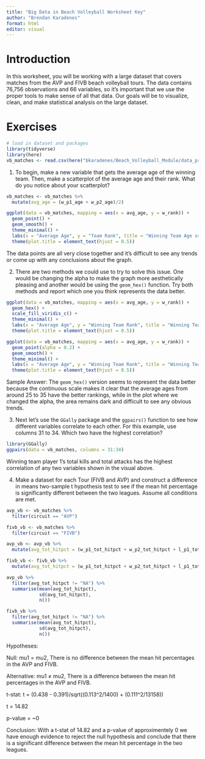 ```yaml
---
title: "Big Data in Beach Volleyball Worksheet Key"
author: "Brendan Karadenes"
format: html
editor: visual
---
```


# Introduction

In this worksheet, you will be working with a large dataset that covers matches from the AVP and FIVB beach volleyball tours. The data contains 76,756 observations and 66 variables, so it's important that we use the proper tools to make sense of all that data. Our goals will be to visualize, clean, and make statistical analysis on the large dataset.

# Exercises

```r
# load in dataset and packages
library(tidyverse)
library(here)
vb_matches <- read.csv(here("bkaradenes/Beach_Volleyball_Module/data_prep/vb_matches.csv"))
```

1. To begin, make a new variable that gets the average age of the winning team. Then, make a scatterplot of the average age and their rank. What do you notice about your scatterplot?

```r
vb_matches <- vb_matches %>%
  mutate(avg_age = (w_p1_age + w_p2_age)/2)

ggplot(data = vb_matches, mapping = aes(x = avg_age, y = w_rank)) +
  geom_point() +
  geom_smooth() + 
  theme_minimal() +
  labs(x = "Average Age", y = "Team Rank", title = "Winning Team Age vs. Rank") +
  theme(plot.title = element_text(hjust = 0.5))
```

The data points are all very close together and it's difficult to see any trends or come up with any conclusions about the graph.

2. There are two methods we could use to try to solve this issue. One would be changing the alpha to make the graph more aesthetically pleasing and another would be using the `geom_hex()` function. Try both methods and report which one you think represents the data better. 

```r
ggplot(data = vb_matches, mapping = aes(x = avg_age, y = w_rank)) +
  geom_hex() +
  scale_fill_viridis_c() +
  theme_minimal() +
  labs(x = "Average Age", y = "Winning Team Rank", title = "Winning Team Age vs. Rank") +
  theme(plot.title = element_text(hjust = 0.5))
```

```r
ggplot(data = vb_matches, mapping = aes(x = avg_age, y = w_rank)) +
  geom_point(alpha = 0.2) +
  geom_smooth() + 
  theme_minimal() +
  labs(x = "Average Age", y = "Winning Team Rank", title = "Winning Team Age vs. Rank") +
  theme(plot.title = element_text(hjust = 0.5))
```

Sample Answer: The `geom_hex()` version seems to represent the data better because the continuous scale makes it clear that the average ages from around 25 to 35 have the better rankings, while in the plot where we changed the alpha, the area remains dark and difficult to see any obvious trends.

3. Next let's use the `GGally` package and the `ggpairs()` function to see how different variables correlate to each other. For this example, use columns 31 to 34. Which two have the highest correlation?

```r
library(GGally)
ggpairs(data = vb_matches, columns = 31:34)
```

Winning team player 1's total kills and total attacks has the highest correlation of any two variables shown in the visual above.

4. Make a dataset for each Tour (FIVB and AVP) and construct a difference in means two-sample t hypothesis test to see if the mean hit percentage is significantly different between the two leagues. Assume all conditions are met.

```r
avp_vb <- vb_matches %>%
  filter(circuit == "AVP")

fivb_vb <- vb_matches %>%
  filter(circuit == "FIVB")
```

```r
avp_vb <- avp_vb %>%
  mutate(avg_tot_hitpct = (w_p1_tot_hitpct + w_p2_tot_hitpct + l_p1_tot_hitpct + l_p2_tot_hitpct)/4)
```

```r
fivb_vb <- fivb_vb %>%
  mutate(avg_tot_hitpct = (w_p1_tot_hitpct + w_p2_tot_hitpct + l_p1_tot_hitpct + l_p2_tot_hitpct)/4)
```

```r
avp_vb %>%
  filter(avg_tot_hitpct != "NA") %>%
  summarise(mean(avg_tot_hitpct),
            sd(avg_tot_hitpct),
            n())
```

```r
fivb_vb %>%
  filter(avg_tot_hitpct != "NA") %>%
  summarise(mean(avg_tot_hitpct),
            sd(avg_tot_hitpct),
            n())
```

Hypotheses:

Null: mu1 = mu2, There is no difference between the mean hit percentages in the AVP and FIVB.

Alternative: mu1 ≠ mu2, There is a difference between the mean hit percentages in the AVP and FIVB.

t-stat: t = (0.438 - 0.391)/sqrt((0.113^2/1400) + (0.111^2/13158))

t = 14.82

p-value = ~0

Conclusion: With a t-stat of 14.82 and a p-value of approximentely 0 we have enough evidence to reject the null hypothesis and conclude that there is a significant difference between the mean hit percentage in the two leagues.




